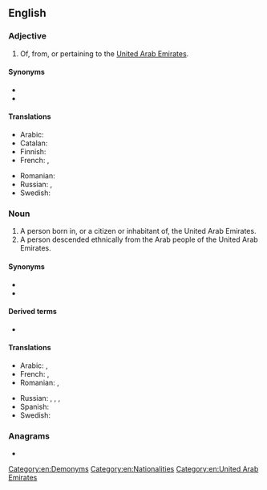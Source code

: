 {{also|emirati|émirati|emiratí|Émirati|emirāti}}
==English==

===Adjective===
{{en-adj|-}}

# Of, from, or pertaining to the [[United Arab Emirates]].

====Synonyms====
* {{l|en|Emirian}}
* {{l|en|Emiri}}

====Translations====
{{trans-top|of, from, or pertaining to United Arab Emirates}}
* Arabic: {{t|ar|إِمَارَاتِيّ}}
* Catalan: {{t|ca|emiratí}}
* Finnish: {{t+|fi|arabiemiirikuntalainen}}
* French: {{t+|fr|émirati}}, {{t+|fr|émirien}}
{{trans-mid}}
* Romanian: {{t|ro|emirian}}
* Russian: {{t+|ru|эмира́тский}}, {{t+|ru|ОАЭ́}}
* Swedish: {{t+|sv|emiratisk}}
{{trans-bottom}}

===Noun===
{{en-noun}}

# A person born in, or a citizen or inhabitant of, the United Arab Emirates.
# A person descended ethnically from the Arab people of the United Arab Emirates.

====Synonyms====
* {{l|en|Emirian}}
* {{l|en|Emiri}}

====Derived terms====
* {{l|en|Emiratisation}}

====Translations====
{{trans-top|a person from the United Arab Emirates}}
* Arabic: {{t|ar|إِمَارَاتِيّ|m}}, {{t|ar|إِمَارَاتِيَّة|f}}
* French: {{t|fr|Émirati}}, {{t+|fr|Émirien|m}}
* Romanian: {{t|ro|emirian|m}}, {{t|ro|emiriană|f}}
{{trans-mid}}
* Russian: {{t|ru|[[жи́тель]] [[ОАЭ́]]|m}}, {{t|ru|[[жи́тельница]] [[ОАЭ́]]|f}}, {{t+|ru|эмира́тец|m}}, {{t|ru|эмира́тка|f}}
* Spanish: {{t+|es|emiratí}}
* Swedish: {{t+|sv|emiratier|c}}
{{trans-bottom}}

===Anagrams===
* {{anagrams|en|a=aeiimrt|Artemii|air time|airtime|amirite}}

[[Category:en:Demonyms]]
[[Category:en:Nationalities]]
[[Category:en:United Arab Emirates]]